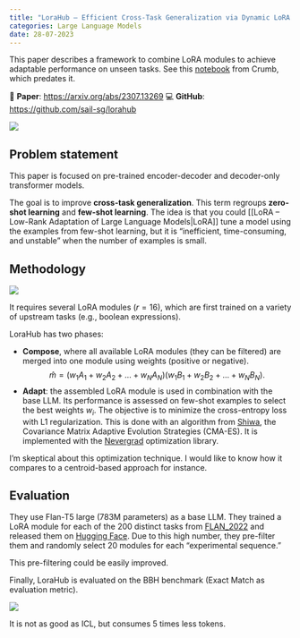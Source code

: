 ```yaml
---
title: "LoraHub – Efficient Cross-Task Generalization via Dynamic LoRA Composition"
categories: Large Language Models
date: 28-07-2023
---
```


::: {.callout-tip}
This paper describes a framework to combine LoRA modules to achieve adaptable performance on unseen tasks. See this [notebook](https://colab.research.google.com/#fileId=https%3A//huggingface.co/datasets/crumb/Wizard-EvolInstruct70k-k4/blob/main/MoLora_7b_(PROOF_OF_CONCEPT).ipynb) from Crumb, which predates it.
:::

📝 **Paper**: [https://arxiv.org/abs/2307.13269](https://arxiv.org/abs/2307.13269)
💻 **GitHub**: [https://github.com/sail-sg/lorahub](https://github.com/sail-sg/lorahub)

![](https://i.imgur.com/P5X9ITR.png)

## Problem statement

This paper is focused on pre-trained encoder-decoder and decoder-only transformer models.

The goal is to improve **cross-task generalization**. This term regroups **zero-shot learning** and **few-shot learning**. The idea is that you could [[LoRA – Low-Rank Adaptation of Large Language Models|LoRA]] tune a model using the examples from few-shot learning, but it is “inefficient, time-consuming, and unstable” when the number of examples is small.

## Methodology

![](https://i.imgur.com/nn9xCRU.png)

It requires several LoRA modules ($r=16$), which are first trained on a variety of upstream tasks (e.g., boolean expressions).

LoraHub has two phases:

* **Compose**, where all available LoRA modules (they can be filtered) are merged into one module using weights (positive or negative).
$$\hat{m} = (w_1 A_1 + w_2 A_2 + \dots + w_N A_N) (w_1 B_1 + w_2 B_2 + \dots + w_N B_N).$$
* **Adapt**: the assembled LoRA module is used in combination with the base LLM. Its performance is assessed on few-shot examples to select the best weights $w_i$. The objective is to minimize the cross-entropy loss with L1 regularization. This is done with an algorithm from [Shiwa](https://arxiv.org/abs/2004.14014), the Covariance Matrix Adaptive Evolution Strategies (CMA-ES). It is implemented with the [Nevergrad](https://github.com/facebookresearch/nevergrad) optimization library.

::: {.callout-tip}
I'm skeptical about this optimization technique. I would like to know how it compares to a centroid-based approach for instance.
:::

## Evaluation

They use Flan-T5 large (783M parameters) as a base LLM. They trained a LoRA module for each of the 200 distinct tasks from [FLAN_2022](https://huggingface.co/datasets/conceptofmind/FLAN_2022) and released them on [Hugging Face](https://huggingface.co/models?search=lorahub). Due to this high number, they pre-filter them and randomly select 20 modules for each “experimental sequence.”

::: {.callout-tip}
This pre-filtering could be easily improved.
:::

Finally, LoraHub is evaluated on the BBH benchmark (Exact Match as evaluation metric).

![](https://i.imgur.com/1NkFZCJ.png)

It is not as good as ICL, but consumes 5 times less tokens.